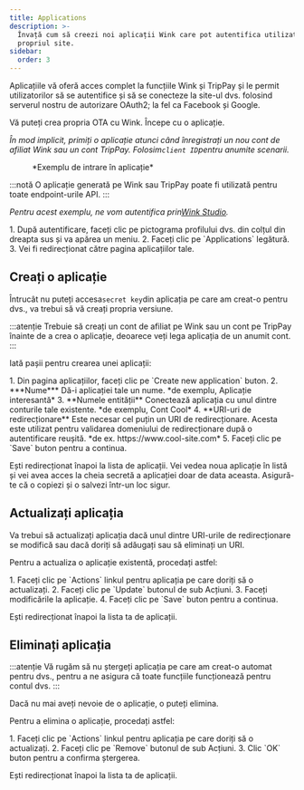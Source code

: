 ```yaml
---
title: Applications
description: >-
  Învață cum să creezi noi aplicații Wink care pot autentifica utilizatorii pe
  propriul site.
sidebar:
  order: 3
---
```


Aplicațiile vă oferă acces complet la funcțiile Wink și TripPay și le permit utilizatorilor să se autentifice și să se conecteze la site-ul dvs. folosind serverul nostru de autorizare OAuth2; la fel ca Facebook și Google.

Vă puteți crea propria OTA cu Wink. Începe cu o aplicație.

*În mod implicit, primiți o aplicație atunci când înregistrați un nou cont de afiliat Wink sau un cont TripPay. Folosim`client ID`pentru anumite scenarii.*

<figure>
  <CloudinaryImage width="350" height="215" resize="scale" quality="best" alt="Aplicație exemplu" src="academy/application" errorImage="noimage_opaque_nyrtl0.png" />

  <figcaption>*Exemplu de intrare în aplicație*</figcaption>
</figure>


:::notă
O aplicație generată pe Wink sau TripPay poate fi utilizată pentru toate endpoint-urile API.
:::

*Pentru acest exemplu, ne vom autentifica prin[Wink Studio](https://studio.wink.travel).*

<Steps>
  1. După autentificare, faceți clic pe pictograma profilului dvs. din colțul din dreapta sus și va apărea un meniu.
  2. Faceți clic pe `Applications` legătură.
  3. Vei fi redirecționat către pagina aplicațiilor tale.
</Steps>


## Creați o aplicație

Întrucât nu puteți accesa`secret key`din aplicația pe care am creat-o pentru dvs., va trebui să vă creați propria versiune.

:::atenție
Trebuie să creați un cont de afiliat pe Wink sau un cont pe TripPay înainte de a crea o aplicație, deoarece veți lega aplicația de un anumit cont.
:::

Iată pașii pentru crearea unei aplicații:

<Steps>
  1. Din pagina aplicațiilor, faceți clic pe `Create new application` buton.
  2. ***Nume*** Dă-i aplicației tale un nume. *de exemplu, Aplicație interesantă*
  3. **Numele entității** Conectează aplicația cu unul dintre conturile tale existente. *de exemplu, Cont Cool*
  4. **URI-uri de redirecționare** Este necesar cel puțin un URI de redirecționare. Acesta este utilizat pentru validarea domeniului de redirecționare după o autentificare reușită. *de ex. https://www.cool-site.com*
  5. Faceți clic pe `Save` buton pentru a continua.
</Steps>


Ești redirecționat înapoi la lista de aplicații. Vei vedea noua aplicație în listă și vei avea acces la cheia secretă a aplicației doar de data aceasta. Asigură-te că o copiezi și o salvezi într-un loc sigur.

## Actualizați aplicația

Va trebui să actualizați aplicația dacă unul dintre URI-urile de redirecționare se modifică sau dacă doriți să adăugați sau să eliminați un URI.

Pentru a actualiza o aplicație existentă, procedați astfel:

<Steps>
  1. Faceți clic pe `Actions` linkul pentru aplicația pe care doriți să o actualizați.
  2. Faceți clic pe `Update` butonul de sub Acțiuni.
  3. Faceți modificările la aplicație.
  4. Faceți clic pe `Save` buton pentru a continua.
</Steps>


Ești redirecționat înapoi la lista ta de aplicații.

## Eliminați aplicația

:::atenție
Vă rugăm să nu ștergeți aplicația pe care am creat-o automat pentru dvs., pentru a ne asigura că toate funcțiile funcționează pentru contul dvs.
:::

Dacă nu mai aveți nevoie de o aplicație, o puteți elimina.

Pentru a elimina o aplicație, procedați astfel:

<Steps>
  1. Faceți clic pe `Actions` linkul pentru aplicația pe care doriți să o actualizați.
  2. Faceți clic pe `Remove` butonul de sub Acțiuni.
  3. Clic `OK` buton pentru a confirma ștergerea.
</Steps>


Ești redirecționat înapoi la lista ta de aplicații.

